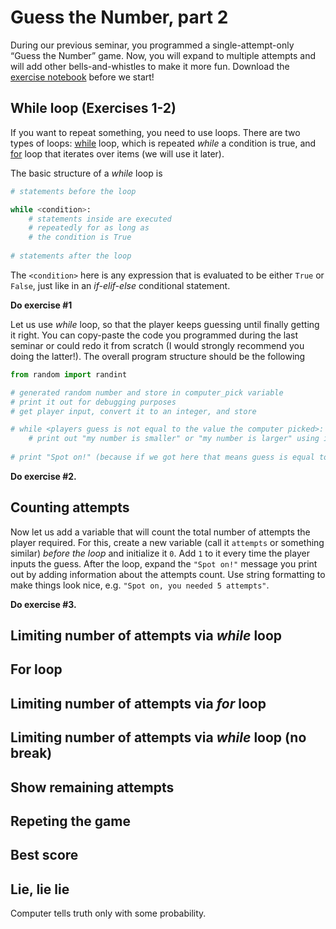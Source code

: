 # Guess the Number, part 2 {#seminar03}

During our previous seminar, you programmed a single-attempt-only "Guess the Number" game. Now, you will expand to multiple attempts and will add other bells-and-whistles to make it more fun. Download the [exercise notebook](notebooks/Seminar 03. Guess the number, part 2.ipynb) before we start!

## While loop (Exercises 1-2) {#while-loop}
If you want to repeat something, you need to use loops. There are two types of loops: [while](https://wiki.python.org/moin/WhileLoop) loop, which is repeated _while_ a condition is true, and [for](https://wiki.python.org/moin/ForLoop) loop that iterates over items (we will use it later).

The basic structure of a _while_ loop is
```python
# statements before the loop

while <condition>:
    # statements inside are executed
    # repeatedly for as long as
    # the condition is True
    
# statements after the loop
```

The `<condition>` here is any expression that is evaluated to be either `True` or `False`, just like in an _if-elif-else_ conditional statement. 

**Do exercise #1**

Let us use _while_ loop, so that the player keeps guessing until finally getting it right. You can copy-paste the code you programmed during the last seminar or could redo it from scratch (I would strongly recommend you doing the latter!). The overall program structure should be the following
```python
from random import randint

# generated random number and store in computer_pick variable
# print it out for debugging purposes
# get player input, convert it to an integer, and store

# while <players guess is not equal to the value the computer picked>:
    # print out "my number is smaller" or "my number is larger" using if-else statement
    
# print "Spot on!" (because if we got here that means guess is equal to the computer's pick)
```

**Do exercise #2.**

## Counting attempts

Now let us add a variable that will count the total number of attempts the player required. For this, create a new variable (call it `attempts` or something similar) _before the loop_ and initialize it `0`. Add `1` to it every time the player inputs the guess. After the loop, expand the `"Spot on!"` message you print out by adding information about the attempts count. Use string formatting to make things look nice, e.g. `"Spot on, you needed 5 attempts"`.

**Do exercise #3.**

## Limiting number of attempts via _while_ loop

## For loop {#for-loop}

## Limiting number of attempts via _for_ loop

## Limiting number of attempts via _while_ loop (no break)

## Show remaining attempts

## Repeting the game

## Best score

## Lie, lie lie
Computer tells truth only with some probability.


